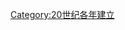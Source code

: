 {{estcat|196|4|1959|1970}}
{{Commonscat|1964 establishments}}
[[Category:20世纪各年建立|Category:20世纪各年建立]]